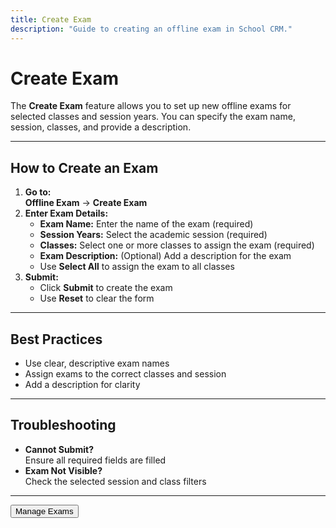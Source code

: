 ```yaml
---
title: Create Exam
description: "Guide to creating an offline exam in School CRM."
---
```


# Create Exam

The **Create Exam** feature allows you to set up new offline exams for selected classes and session years. You can specify the exam name, session, classes, and provide a description.

---

## How to Create an Exam

1. **Go to:**  
   **Offline Exam** → **Create Exam**
2. **Enter Exam Details:**
   - **Exam Name:** Enter the name of the exam (required)
   - **Session Years:** Select the academic session (required)
   - **Classes:** Select one or more classes to assign the exam (required)
   - **Exam Description:** (Optional) Add a description for the exam
   - Use **Select All** to assign the exam to all classes
3. **Submit:**
   - Click **Submit** to create the exam
   - Use **Reset** to clear the form

---

## Best Practices
- Use clear, descriptive exam names
- Assign exams to the correct classes and session
- Add a description for clarity

---

## Troubleshooting
- **Cannot Submit?**  
  Ensure all required fields are filled
- **Exam Not Visible?**  
  Check the selected session and class filters

---

<Button href="/offline-exam/manage-exam" variant="primary">
  Manage Exams
</Button> 
